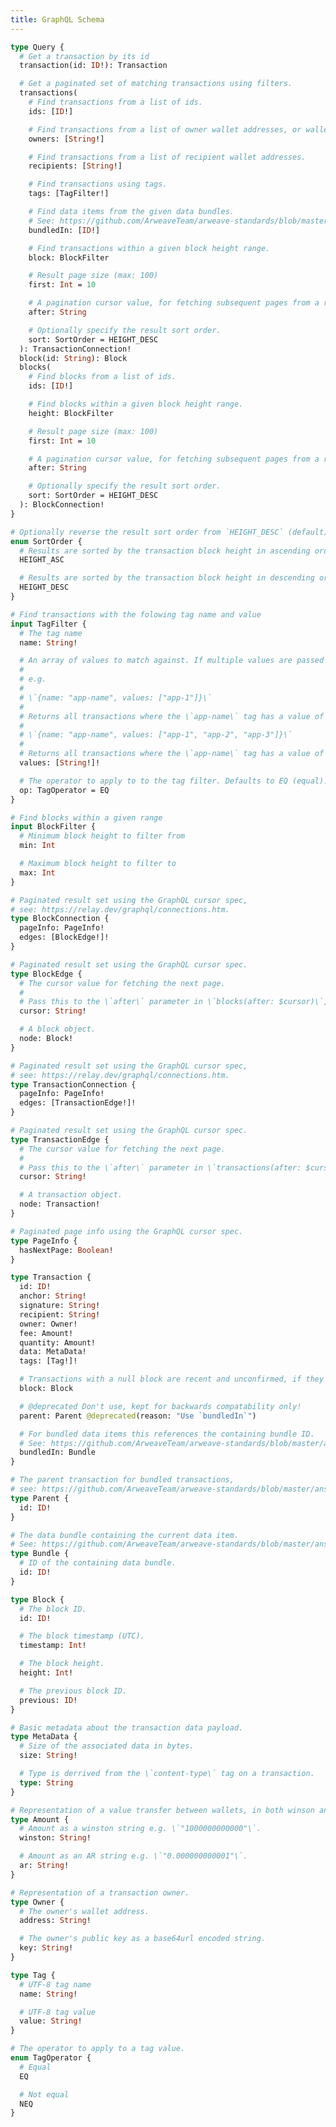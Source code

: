 ```yaml
---
title: GraphQL Schema
---
```


```graphql
type Query {
  # Get a transaction by its id
  transaction(id: ID!): Transaction

  # Get a paginated set of matching transactions using filters.
  transactions(
    # Find transactions from a list of ids.
    ids: [ID!]

    # Find transactions from a list of owner wallet addresses, or wallet owner public keys.
    owners: [String!]

    # Find transactions from a list of recipient wallet addresses.
    recipients: [String!]

    # Find transactions using tags.
    tags: [TagFilter!]

    # Find data items from the given data bundles.
    # See: https://github.com/ArweaveTeam/arweave-standards/blob/master/ans/ANS-104.md
    bundledIn: [ID!]

    # Find transactions within a given block height range.
    block: BlockFilter

    # Result page size (max: 100)
    first: Int = 10

    # A pagination cursor value, for fetching subsequent pages from a result set.
    after: String

    # Optionally specify the result sort order.
    sort: SortOrder = HEIGHT_DESC
  ): TransactionConnection!
  block(id: String): Block
  blocks(
    # Find blocks from a list of ids.
    ids: [ID!]

    # Find blocks within a given block height range.
    height: BlockFilter

    # Result page size (max: 100)
    first: Int = 10

    # A pagination cursor value, for fetching subsequent pages from a result set.
    after: String

    # Optionally specify the result sort order.
    sort: SortOrder = HEIGHT_DESC
  ): BlockConnection!
}

# Optionally reverse the result sort order from `HEIGHT_DESC` (default) to `HEIGHT_ASC`.
enum SortOrder {
  # Results are sorted by the transaction block height in ascending order, with the oldest transactions appearing first, and the most recent and pending/unconfirmed appearing last.
  HEIGHT_ASC

  # Results are sorted by the transaction block height in descending order, with the most recent and unconfirmed/pending transactions appearing first.
  HEIGHT_DESC
}

# Find transactions with the folowing tag name and value
input TagFilter {
  # The tag name
  name: String!

  # An array of values to match against. If multiple values are passed then transactions with _any_ matching tag value from the set will be returned.
  #
  # e.g.
  #
  # \`{name: "app-name", values: ["app-1"]}\`
  #
  # Returns all transactions where the \`app-name\` tag has a value of \`app-1\`.
  #
  # \`{name: "app-name", values: ["app-1", "app-2", "app-3"]}\`
  #
  # Returns all transactions where the \`app-name\` tag has a value of either \`app-1\` _or_ \`app-2\` _or_ \`app-3\`.
  values: [String!]!

  # The operator to apply to to the tag filter. Defaults to EQ (equal).
  op: TagOperator = EQ
}

# Find blocks within a given range
input BlockFilter {
  # Minimum block height to filter from
  min: Int

  # Maximum block height to filter to
  max: Int
}

# Paginated result set using the GraphQL cursor spec,
# see: https://relay.dev/graphql/connections.htm.
type BlockConnection {
  pageInfo: PageInfo!
  edges: [BlockEdge!]!
}

# Paginated result set using the GraphQL cursor spec.
type BlockEdge {
  # The cursor value for fetching the next page.
  #
  # Pass this to the \`after\` parameter in \`blocks(after: $cursor)\`, the next page will start from the next item after this.
  cursor: String!

  # A block object.
  node: Block!
}

# Paginated result set using the GraphQL cursor spec,
# see: https://relay.dev/graphql/connections.htm.
type TransactionConnection {
  pageInfo: PageInfo!
  edges: [TransactionEdge!]!
}

# Paginated result set using the GraphQL cursor spec.
type TransactionEdge {
  # The cursor value for fetching the next page.
  #
  # Pass this to the \`after\` parameter in \`transactions(after: $cursor)\`, the next page will start from the next item after this.
  cursor: String!

  # A transaction object.
  node: Transaction!
}

# Paginated page info using the GraphQL cursor spec.
type PageInfo {
  hasNextPage: Boolean!
}

type Transaction {
  id: ID!
  anchor: String!
  signature: String!
  recipient: String!
  owner: Owner!
  fee: Amount!
  quantity: Amount!
  data: MetaData!
  tags: [Tag!]!

  # Transactions with a null block are recent and unconfirmed, if they aren't mined into a block within 60 minutes they will be removed from results.
  block: Block

  # @deprecated Don't use, kept for backwards compatability only!
  parent: Parent @deprecated(reason: "Use `bundledIn`")

  # For bundled data items this references the containing bundle ID.
  # See: https://github.com/ArweaveTeam/arweave-standards/blob/master/ans/ANS-104.md
  bundledIn: Bundle
}

# The parent transaction for bundled transactions,
# see: https://github.com/ArweaveTeam/arweave-standards/blob/master/ans/ANS-102.md.
type Parent {
  id: ID!
}

# The data bundle containing the current data item.
# See: https://github.com/ArweaveTeam/arweave-standards/blob/master/ans/ANS-104.md.
type Bundle {
  # ID of the containing data bundle.
  id: ID!
}

type Block {
  # The block ID.
  id: ID!

  # The block timestamp (UTC).
  timestamp: Int!

  # The block height.
  height: Int!

  # The previous block ID.
  previous: ID!
}

# Basic metadata about the transaction data payload.
type MetaData {
  # Size of the associated data in bytes.
  size: String!

  # Type is derrived from the \`content-type\` tag on a transaction.
  type: String
}

# Representation of a value transfer between wallets, in both winson and ar.
type Amount {
  # Amount as a winston string e.g. \`"1000000000000"\`.
  winston: String!

  # Amount as an AR string e.g. \`"0.000000000001"\`.
  ar: String!
}

# Representation of a transaction owner.
type Owner {
  # The owner's wallet address.
  address: String!

  # The owner's public key as a base64url encoded string.
  key: String!
}

type Tag {
  # UTF-8 tag name
  name: String!

  # UTF-8 tag value
  value: String!
}

# The operator to apply to a tag value.
enum TagOperator {
  # Equal
  EQ

  # Not equal
  NEQ
}
```